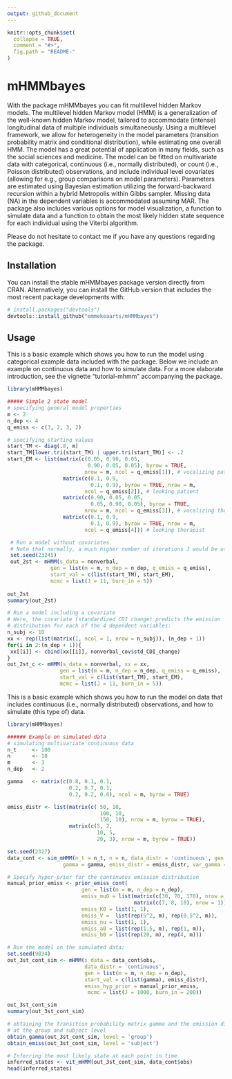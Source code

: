 ```yaml
---
output: github_document
---
```


<!-- README.md is generated from README.Rmd. Please edit that file -->

```r
knitr::opts_chunk$set(
  collapse = TRUE,
  comment = "#>",
  fig.path = "README-"
)
```


# mHMMbayes

  With the \code{R} package mHMMbayes you can fit multilevel hidden Markov
  models. The multilevel hidden Markov model (HMM) is a generalization of the
  well-known hidden Markov model, tailored to accommodate (intense) longitudinal
  data of multiple individuals simultaneously. Using a multilevel framework, we
  allow for heterogeneity in the model parameters (transition probability matrix
  and conditional distribution), while estimating one overall HMM. The model has
  a great potential of application in  many fields, such as the social sciences
  and medicine. The model can be fitted on multivariate data with categorical,
  continuous (i.e., normally distributed), or count (i.e., Poisson distributed)
  observations, and include individual level covariates (allowing for e.g.,
  group comparisons on model parameters). Parameters are estimated using
  Bayesian estimation utilizing the forward-backward recursion within a hybrid
  Metropolis within Gibbs sampler. Missing data (NA) in the dependent variables
  is accommodated assuming MAR. The package also includes various options for
  model visualization, a function to simulate data and a function to obtain the
  most likely hidden state sequence for each individual using the Viterbi
  algorithm.
  
  Please do not hesitate to contact me if you have any questions regarding the 
  package. 

## Installation

You can install the stable mHMMbayes package version directly from CRAN. Alternatively, you can install the GitHub version that includes the most recent package developments with:

```r
# install.packages("devtools")
devtools::install_github("emmekeaarts/mHMMbayes")
```

## Usage
This is a basic example which shows you how to run the model using categorical example data 
included with the package. Below we include an example on continuous data and how to simulate data. For a more elaborate
introduction, see the vignette "tutorial-mhmm" accompanying the package.

```r
library(mHMMbayes)

##### Simple 2 state model
# specifying general model properties
m <- 2
n_dep <- 4
q_emiss <- c(3, 2, 3, 2)

# specifying starting values
start_TM <- diag(.8, m)
start_TM[lower.tri(start_TM) | upper.tri(start_TM)] <- .2
start_EM <- list(matrix(c(0.05, 0.90, 0.05,
                          0.90, 0.05, 0.05), byrow = TRUE,
                         nrow = m, ncol = q_emiss[1]), # vocalizing patient
                  matrix(c(0.1, 0.9,
                           0.1, 0.9), byrow = TRUE, nrow = m,
                         ncol = q_emiss[2]), # looking patient
                  matrix(c(0.90, 0.05, 0.05,
                           0.05, 0.90, 0.05), byrow = TRUE,
                         nrow = m, ncol = q_emiss[3]), # vocalizing therapist
                  matrix(c(0.1, 0.9,
                           0.1, 0.9), byrow = TRUE, nrow = m,
                         ncol = q_emiss[4])) # looking therapist

 # Run a model without covariates. 
 # Note that normally, a much higher number of iterations J would be used
 set.seed(23245)
 out_2st <- mHMM(s_data = nonverbal, 
              gen = list(m = m, n_dep = n_dep, q_emiss = q_emiss), 
              start_val = c(list(start_TM), start_EM),
              mcmc = list(J = 11, burn_in = 5))
 
out_2st
summary(out_2st)

# Run a model including a covariate 
# Here, the covariate (standardized CDI change) predicts the emission 
# distribution for each of the 4 dependent variables:
n_subj <- 10
xx <- rep(list(matrix(1, ncol = 1, nrow = n_subj)), (n_dep + 1))
for(i in 2:(n_dep + 1)){
 xx[[i]] <- cbind(xx[[i]], nonverbal_cov$std_CDI_change)
}
out_2st_c <- mHMM(s_data = nonverbal, xx = xx, 
                 gen = list(m = m, n_dep = n_dep, q_emiss = q_emiss), 
                 start_val = c(list(start_TM), start_EM),
                 mcmc = list(J = 11, burn_in = 5))

```

This is a basic example which shows you how to run the model on data that includes continuous (i.e., normally distributed) observations, and how to simulate (this type of) data. 

```r
library(mHMMbayes)

###### Example on simulated data
# simulating multivariate continuous data
n_t     <- 100
n       <- 10
m       <- 3
n_dep   <- 2

gamma   <- matrix(c(0.8, 0.1, 0.1,
                    0.2, 0.7, 0.1,
                    0.2, 0.2, 0.6), ncol = m, byrow = TRUE)

emiss_distr <- list(matrix(c( 50, 10,
                              100, 10,
                              150, 10), nrow = m, byrow = TRUE),
                    matrix(c(5, 2,
                             10, 5,
                             20, 3), nrow = m, byrow = TRUE))

set.seed(2327)
data_cont <- sim_mHMM(n_t = n_t, n = n, data_distr = 'continuous', gen = list(m = m, n_dep = n_dep),
                  gamma = gamma, emiss_distr = emiss_distr, var_gamma = .1, var_emiss = c(5^2, 0.2^2))

# Specify hyper-prior for the continuous emission distribution
manual_prior_emiss <- prior_emiss_cont(
                        gen = list(m = m, n_dep = n_dep),
                        emiss_mu0 = list(matrix(c(30, 70, 170), nrow = 1),
                                         matrix(c(7, 8, 18), nrow = 1)),
                        emiss_K0 = list(1, 1),
                        emiss_V =  list(rep(5^2, m), rep(0.5^2, m)),
                        emiss_nu = list(1, 1),
                        emiss_a0 = list(rep(1.5, m), rep(1, m)),
                        emiss_b0 = list(rep(20, m), rep(4, m)))

# Run the model on the simulated data:
set.seed(9834)
out_3st_cont_sim <- mHMM(s_data = data_cont$obs,
                         data_distr = 'continuous',
                         gen = list(m = m, n_dep = n_dep),
                         start_val = c(list(gamma), emiss_distr),
                         emiss_hyp_prior = manual_prior_emiss,
                          mcmc = list(J = 1000, burn_in = 200))

out_3st_cont_sim
summary(out_3st_cont_sim)

# obtaining the transition probability matrix gamma and the emission distribution 
# at the group and subject level 
obtain_gamma(out_3st_cont_sim, level = 'group')
obtain_emiss(out_3st_cont_sim, level = 'subject')

# Inferring the most likely state at each point in time
inferred_states <- vit_mHMM(out_3st_cont_sim, data_cont$obs)
head(inferred_states)
```
